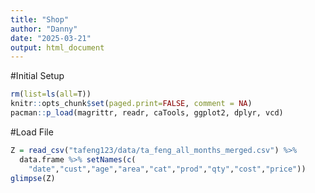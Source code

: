 ```yaml
---
title: "Shop"
author: "Danny"
date: "2025-03-21"
output: html_document
---
```

#Initial Setup
```r
rm(list=ls(all=T))
knitr::opts_chunk$set(paged.print=FALSE, comment = NA)
pacman::p_load(magrittr, readr, caTools, ggplot2, dplyr, vcd)
```

#Load File
```r
Z = read_csv("tafeng123/data/ta_feng_all_months_merged.csv") %>% 
  data.frame %>% setNames(c(
    "date","cust","age","area","cat","prod","qty","cost","price"))
glimpse(Z)
```